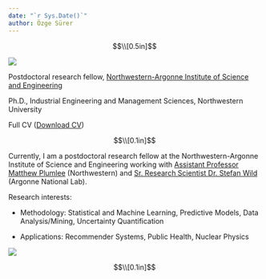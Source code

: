 ```yaml
---
date: "`r Sys.Date()`"
author: Özge Sürer
---
```

$$\\[0.5in]$$


<img src="folder/os.jpg" class="img1">

Postdoctoral research fellow, [Northwestern-Argonne Institute of Science and Engineering](https://www.naise.northwestern.edu)

Ph.D., Industrial Engineering and Management Sciences, Northwestern University

Full CV (<a href="folder/CV_OzgeSurer.pdf#" class="download" title="Download CV as PDF">Download CV</a>)

$$\\[0.1in]$$

Currently, I am a postdoctoral research fellow at the Northwestern-Argonne Institute of Science and Engineering working with [Assistant Professor Matthew Plumlee](https://www.mccormick.northwestern.edu/research-faculty/directory/profiles/plumlee-matthew.html) (Northwestern) and [Sr. Research Scientist Dr. Stefan Wild](https://wildsm.github.io) (Argonne National Lab).

Research interests:

* Methodology: Statistical and Machine Learning, Predictive Models, Data Analysis/Mining, Uncertainty Quantification

* Applications: Recommender Systems, Public Health, Nuclear Physics 


<img src="folder/evanston1.JPG" class="img2">

$$\\[0.1in]$$